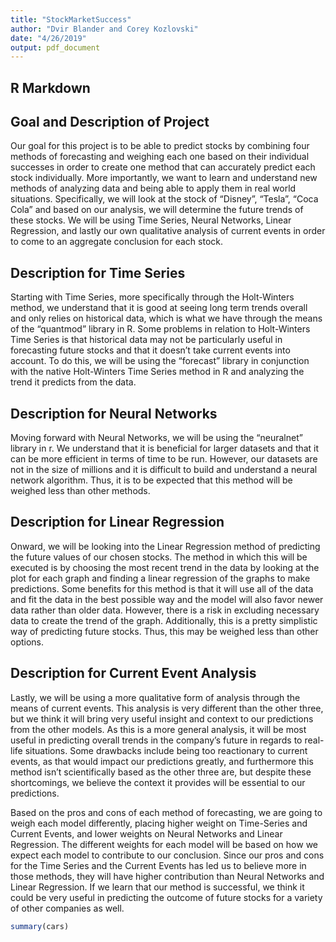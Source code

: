 ```yaml
---
title: "StockMarketSuccess"
author: "Dvir Blander and Corey Kozlovski"
date: "4/26/2019"
output: pdf_document
---
```


## R Markdown

## Goal and Description of Project
Our goal for this project is to be able to predict stocks by combining four methods of forecasting and weighing each one based on their individual successes in order to create one method that can accurately predict each stock individually. More importantly, we want to learn and understand new methods of analyzing data and being able to apply them in real world situations. Specifically, we will look at the stock of “Disney”, “Tesla”, “Coca Cola” and based on our analysis, we will determine the future trends of these stocks. We will be using Time Series, Neural Networks, Linear Regression, and lastly our own qualitative analysis of current events in order to come to an aggregate conclusion for each stock. 

## Description for Time Series
Starting with Time Series, more specifically through the Holt-Winters method, we understand that it is good at seeing long term trends overall and only relies on historical data, which is what we have through the means of the “quantmod” library in R. Some problems in relation to Holt-Winters Time Series is that historical data may not be particularly useful in forecasting future stocks and that it doesn’t take current events into account. To do this, we will be using the “forecast” library in conjunction with the native Holt-Winters Time Series method in R and analyzing the trend it predicts from the data. 

## Description for Neural Networks
Moving forward with Neural Networks, we will be using the “neuralnet” library in r. We understand that it is beneficial for larger datasets and that it can be more efficient in terms of time to be run. However, our datasets are not in the size of millions and it is difficult to build and understand a neural network algorithm. Thus, it is to be expected that this method will be weighed less than other methods.

## Description for Linear Regression
Onward, we will be looking into the Linear Regression method of predicting the future values of our chosen stocks. The method in which this will be executed is by choosing the most recent trend in the data by looking at the plot for each graph and finding a linear regression of the graphs to make predictions. Some benefits for this method is that it will use all of the data and fit the data in the best possible way and the model will also favor newer data rather than older data. However, there is a risk in excluding necessary data to create the trend of the graph. Additionally, this is a pretty simplistic way of predicting future stocks. Thus, this may be weighed less than other options.

## Description for Current Event Analysis
Lastly, we will be using a more qualitative form of analysis through the means of current events. This analysis is very different than the other three, but we think it will bring very useful insight and context to our predictions from the other models. As this is a more general analysis, it will be most useful in predicting overall trends in the company’s future in regards to real-life situations. Some drawbacks include being too reactionary to current events, as that would impact our predictions greatly, and furthermore this method isn't scientifically based as the other three are, but despite these shortcomings, we believe the context it provides will be essential to our predictions. 


Based on the pros and cons of each method of forecasting, we are going to weigh each model differently, placing higher weight on Time-Series and Current Events, and lower weights on Neural Networks and Linear Regression. The different weights for each model will be based on how we expect each model to contribute to our conclusion. Since our pros and cons for the Time Series and the Current Events has led us to believe more in those methods, they will have higher contribution than Neural Networks and Linear Regression. If we learn that our method is successful, we think it could be very useful in predicting the outcome of future stocks for a variety of other companies as well.


```r
summary(cars)
```
